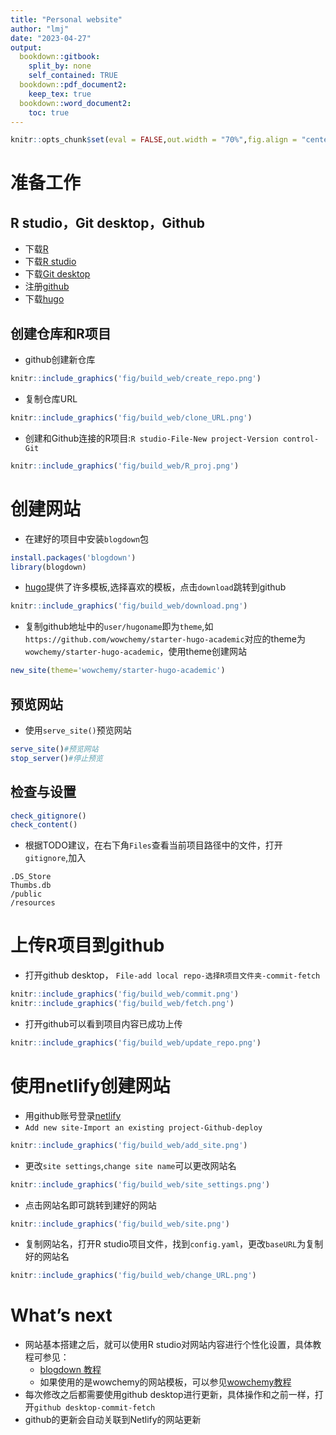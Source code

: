 ```yaml
---
title: "Personal website"
author: "lmj"
date: "2023-04-27"
output: 
  bookdown::gitbook:
    split_by: none
    self_contained: TRUE
  bookdown::pdf_document2:
    keep_tex: true
  bookdown::word_document2:
    toc: true
---
```


```r
knitr::opts_chunk$set(eval = FALSE,out.width = "70%",fig.align = "center") 
```

# 准备工作

## R studio，Git desktop，Github

-   下载[R](https://cloud.r-project.org/bin/)
-   下载[R studio](https://posit.co/products/open-source/rstudio/)
-   下载[Git desktop](https://desktop.github.com/)
-   注册[github](https://github.com/)
-   下载[hugo](https://github.com/gohugoio/hugo/releases)

## 创建仓库和R项目

-   github创建新仓库 

```r
knitr::include_graphics('fig/build_web/create_repo.png')
```

-   复制仓库URL

```r
knitr::include_graphics('fig/build_web/clone_URL.png')
```

-   创建和Github连接的R项目:`R studio-File-New project-Version control-Git`

```r
knitr::include_graphics('fig/build_web/R_proj.png')
```

# 创建网站

-   在建好的项目中安装`blogdown`包

```r
install.packages('blogdown')
library(blogdown)
```

-   [hugo](https://themes.gohugo.io/)提供了许多模板,选择喜欢的模板，点击`download`跳转到github

```r
knitr::include_graphics('fig/build_web/download.png')
```

-   复制github地址中的`user/hugoname`即为`theme`,如`https://github.com/wowchemy/starter-hugo-academic`对应的theme为`wowchemy/starter-hugo-academic`，使用theme创建网站

```r
new_site(theme='wowchemy/starter-hugo-academic')
```

## 预览网站

-   使用`serve_site()`预览网站

```r
serve_site()#预览网站
stop_server()#停止预览
```

## 检查与设置

```r
check_gitignore()
check_content()
```

-   根据TODO建议，在右下角`Files`查看当前项目路径中的文件，打开`gitignore`,加入

```gitignore
.DS_Store
Thumbs.db
/public
/resources
```

# 上传R项目到github

-   打开github desktop， `File-add local repo-选择R项目文件夹-commit-fetch`

```r
knitr::include_graphics('fig/build_web/commit.png')
knitr::include_graphics('fig/build_web/fetch.png')
```

-   打开github可以看到项目内容已成功上传

```r
knitr::include_graphics('fig/build_web/update_repo.png')
```

# 使用netlify创建网站

-   用github账号登录[netlify](https://app.netlify.com/signup/start)
-   `Add new site-Import an existing project-Github-deploy`

```r
knitr::include_graphics('fig/build_web/add_site.png')
```

-   更改`site settings`,`change site name`可以更改网站名

```r
knitr::include_graphics('fig/build_web/site_settings.png')
```

-   点击网站名即可跳转到建好的网站

```r
knitr::include_graphics('fig/build_web/site.png')
```

-   复制网站名，打开R studio项目文件，找到`config.yaml`，更改`baseURL`为复制好的网站名

```r
knitr::include_graphics('fig/build_web/change_URL.png')
```

# What's next

-   网站基本搭建之后，就可以使用R studio对网站内容进行个性化设置，具体教程可参见：
    -   [blogdown 教程](https://bookdown.org/yihui/blogdown/)
    -   如果使用的是wowchemy的网站模板，可以参见[wowchemy教程](https://wowchemy.com/docs/getting-started/page-builder/)
-   每次修改之后都需要使用github desktop进行更新，具体操作和之前一样，打开`github desktop-commit-fetch`
-   github的更新会自动关联到Netlify的网站更新
